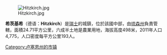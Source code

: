 [[Image:Hitzkirch.jpg|right]]

'''希茨基希'''（德语：'''Hitzkirch'''）是[[瑞士|瑞士]]的城鎮，位於該國中部，由[[琉森州|琉森州]]負責管轄，面積24.71平方公里，六成半土地是農業用地，海拔高度498米，2011年人口4,775，人口密度每平方公里193人。

{{Switzerland-geo-stub}}
[[Category:卢塞恩州的市镇|Category:卢塞恩州的市镇]]